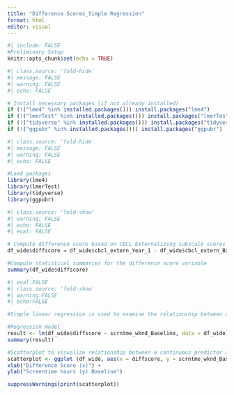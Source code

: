 ```yaml
---
title: "Difference Scores_Simple Regression"
format: html
editor: visual
---
```


```r
#| include: FALSE
#Preliminary Setup
knitr::opts_chunk$set(echo = TRUE)
```

```r
#| class.source: 'fold-hide'
#| message: FALSE
#| warning: FALSE
#| echo: FALSE

# Install necessary packages (if not already installed)
if (!("lme4" %in% installed.packages())) install.packages("lme4")
if (!("lmerTest" %in% installed.packages())) install.packages("lmerTest")
if (!("tidyverse" %in% installed.packages())) install.packages("tidyverse")
if (!("ggpubr" %in% installed.packages())) install.packages("ggpubr")
```

```r
#| class.source: 'fold-hide'
#| message: FALSE
#| warning: FALSE
#| echo: FALSE

#Load packages
library(lme4)
library(lmerTest)
library(tidyverse)
library(ggpubr)
```

```r
#| class.source: 'fold-show'
#| warning: FALSE
#| echo: FALSE
#| eval: FALSE

# Compute difference score based on CBCL Externalizing subscale scores at baseline (t1) and 1-Year Follow-up (t2)
df_wide$diffscore = df_wide$cbcl_extern_Year_1 - df_wide$cbcl_extern_Baseline

#Compute statistical summaries for the difference score variable
summary(df_wide$diffscore)

```

```r
#| eval:FALSE
#| class.source: 'fold-show'
#| warning:FALSE
#| echo:FALSE

#Simple linear regression is used to examine the relationship between a continuous predictor variable and the average difference score.

#Regression model
result <- lm(df_wide$diffscore ~ scrntme_wknd_Baseline, data = df_wide)
summary(result)

#Scatterplot to visualize relationship between a continuous predictor and a difference score
scatterplot <- ggplot (df_wide, aes(x = diffscore, y = scrntme_wknd_Baseline)) + geom_point(size = 3) + geom_smooth(method = lm, se = F) +
xlab("Difference Score (x)") +
ylab("Screentime hours (y) Baseline")

suppressWarnings(print(scatterplot))
```
